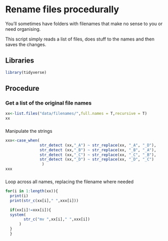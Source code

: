 # Rename files procedurally

You'll sometimes have folders with filenames that make no sense to you or need organising.

This script simply reads a list of files, does stuff to the names and then saves the changes.

## Libraries

```r
library(tidyverse)
```

## Procedure

### Get a list of the original file names

```r
xx<-list.files("data/filenames/",full.names = T,recursive = T)
xx
```

### 

Manipulate the strings

```r
xxx<-case_when(
               str_detect (xx,"_A") ~ str_replace(xx, "_A", "_D"),
               str_detect (xx,"_B") ~ str_replace(xx, "_B", "_A"),
               str_detect (xx,"_C") ~ str_replace(xx, "_C", "_B"),
               str_detect (xx,"_D") ~ str_replace(xx, "_D", "_C")
                )
xxx
```

### 

Loop across all names, replacing the filename where needed

```r

for(i in 1:length(xx)){
  print(i)
  print(str_c(xx[i]," ",xxx[i]))

  if(xx[i]!=xxx[i]){
  system(
        str_c("mv ",xx[i]," ",xxx[i])
      )
  }
  }



```

### 
